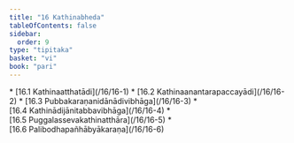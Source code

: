 ```yaml
---
title: "16 Kathinabheda"
tableOfContents: false
sidebar:
  order: 9
type: "tipitaka"
basket: "vi"
book: "pari"
---
```



<DynamicBreadcrumb />



<TableOfContents book="pari" section="16">
* [16.1 Kathinaatthatādi](/16/16-1)
* [16.2 Kathinaanantarapaccayādi](/16/16-2)
* [16.3 Pubbakaraṇanidānādivibhāga](/16/16-3)
* [16.4 Kathinādijānitabbavibhāga](/16/16-4)
* [16.5 Puggalassevakathinatthāra](/16/16-5)
* [16.6 Palibodhapañhābyākaraṇa](/16/16-6)
</TableOfContents>